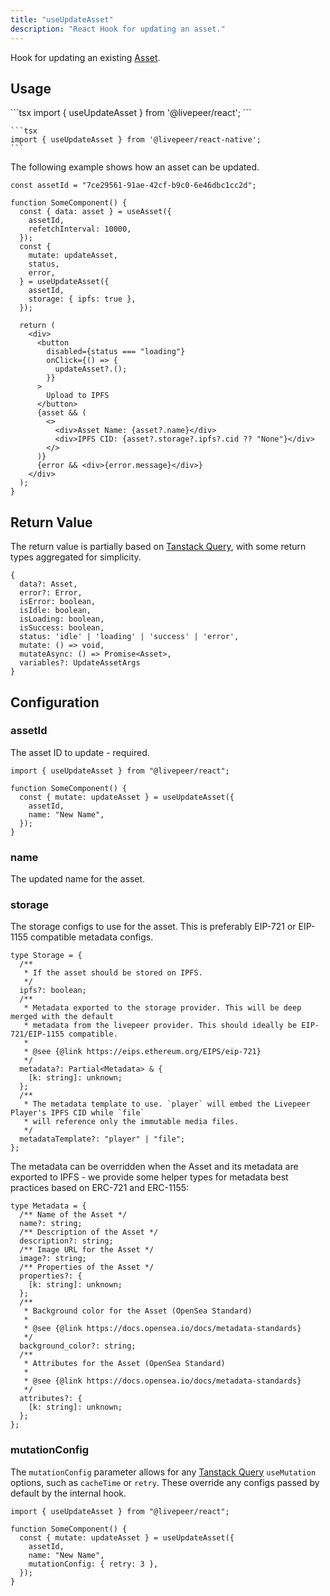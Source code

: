 ```yaml
---
title: "useUpdateAsset"
description: "React Hook for updating an asset."
---
```


Hook for updating an existing
[Asset](https://github.com/livepeer/react/blob/main/packages/core/src/types/provider.ts).

## Usage

<Tabs>
  <Tab title="React">
    ```tsx
    import { useUpdateAsset } from '@livepeer/react';
    ```

  </Tab>
   <Tab title="React Native">

    ```tsx
    import { useUpdateAsset } from '@livepeer/react-native';
    ```

  </Tab>
</Tabs>

The following example shows how an asset can be updated.

```tsx
const assetId = "7ce29561-91ae-42cf-b9c0-6e46dbc1cc2d";

function SomeComponent() {
  const { data: asset } = useAsset({
    assetId,
    refetchInterval: 10000,
  });
  const {
    mutate: updateAsset,
    status,
    error,
  } = useUpdateAsset({
    assetId,
    storage: { ipfs: true },
  });

  return (
    <div>
      <button
        disabled={status === "loading"}
        onClick={() => {
          updateAsset?.();
        }}
      >
        Upload to IPFS
      </button>
      {asset && (
        <>
          <div>Asset Name: {asset?.name}</div>
          <div>IPFS CID: {asset?.storage?.ipfs?.cid ?? "None"}</div>
        </>
      )}
      {error && <div>{error.message}</div>}
    </div>
  );
}
```

## Return Value

The return value is partially based on
[Tanstack Query](https://tanstack.com/query/v4/docs/reference/useMutation), with
some return types aggregated for simplicity.

```tsx
{
  data?: Asset,
  error?: Error,
  isError: boolean,
  isIdle: boolean,
  isLoading: boolean,
  isSuccess: boolean,
  status: 'idle' | 'loading' | 'success' | 'error',
  mutate: () => void,
  mutateAsync: () => Promise<Asset>,
  variables?: UpdateAssetArgs
}
```

## Configuration

### assetId

The asset ID to update - required.

```tsx
import { useUpdateAsset } from "@livepeer/react";

function SomeComponent() {
  const { mutate: updateAsset } = useUpdateAsset({
    assetId,
    name: "New Name",
  });
}
```

### name

The updated name for the asset.

### storage

The storage configs to use for the asset. This is preferably EIP-721 or EIP-1155
compatible metadata configs.

```tsx
type Storage = {
  /**
   * If the asset should be stored on IPFS.
   */
  ipfs?: boolean;
  /**
   * Metadata exported to the storage provider. This will be deep merged with the default
   * metadata from the livepeer provider. This should ideally be EIP-721/EIP-1155 compatible.
   *
   * @see {@link https://eips.ethereum.org/EIPS/eip-721}
   */
  metadata?: Partial<Metadata> & {
    [k: string]: unknown;
  };
  /**
   * The metadata template to use. `player` will embed the Livepeer Player's IPFS CID while `file`
   * will reference only the immutable media files.
   */
  metadataTemplate?: "player" | "file";
};
```

The metadata can be overridden when the Asset and its metadata are exported to
IPFS - we provide some helper types for metadata best practices based on ERC-721
and ERC-1155:

```tsx
type Metadata = {
  /** Name of the Asset */
  name?: string;
  /** Description of the Asset */
  description?: string;
  /** Image URL for the Asset */
  image?: string;
  /** Properties of the Asset */
  properties?: {
    [k: string]: unknown;
  };
  /**
   * Background color for the Asset (OpenSea Standard)
   *
   * @see {@link https://docs.opensea.io/docs/metadata-standards}
   */
  background_color?: string;
  /**
   * Attributes for the Asset (OpenSea Standard)
   *
   * @see {@link https://docs.opensea.io/docs/metadata-standards}
   */
  attributes?: {
    [k: string]: unknown;
  };
};
```

### mutationConfig

The `mutationConfig` parameter allows for any
[Tanstack Query](https://tanstack.com/query/v4/docs/reference/useMutation)
`useMutation` options, such as `cacheTime` or `retry`. These override any
configs passed by default by the internal hook.

```tsx {7}
import { useUpdateAsset } from "@livepeer/react";

function SomeComponent() {
  const { mutate: updateAsset } = useUpdateAsset({
    assetId,
    name: "New Name",
    mutationConfig: { retry: 3 },
  });
}
```
